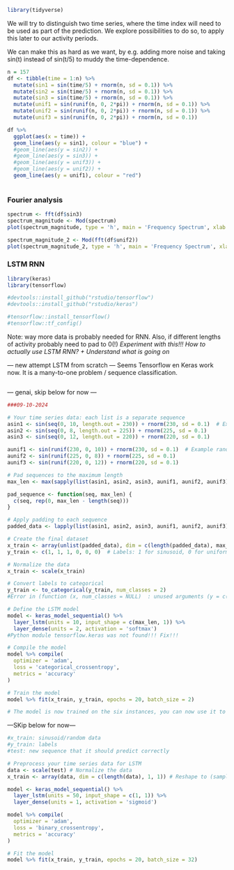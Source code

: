```r
library(tidyverse)
```

We will try to distinguish two time series, where the time index will need to be used as part of the prediction. We explore possibilities to do so, to apply this later to our activity periods.

We can make this as hard as we want, by e.g. adding more noise and taking sin(t) instead of sin(t/5) to muddy the time-dependence. 

```r
n = 157
df <- tibble(time = 1:n) %>%
  mutate(sin1 = sin(time/5) + rnorm(n, sd = 0.1)) %>%
  mutate(sin2 = sin(time/5) + rnorm(n, sd = 0.1)) %>%
  mutate(sin3 = sin(time/5) + rnorm(n, sd = 0.1)) %>%
  mutate(unif1 = sin(runif(n, 0, 2*pi)) + rnorm(n, sd = 0.1)) %>%
  mutate(unif2 = sin(runif(n, 0, 2*pi)) + rnorm(n, sd = 0.1)) %>%
  mutate(unif3 = sin(runif(n, 0, 2*pi)) + rnorm(n, sd = 0.1))  
```

```r
df %>% 
  ggplot(aes(x = time)) +
  geom_line(aes(y = sin1), colour = "blue") +
  #geom_line(aes(y = sin2)) +
  #geom_line(aes(y = sin3)) +
  #geom_line(aes(y = unif3)) +
  #geom_line(aes(y = unif2)) +
  geom_line(aes(y = unif1), colour = "red")
  
```
### Fourier analysis

```r
spectrum <- fft(df$sin3)
spectrum_magnitude <- Mod(spectrum)
plot(spectrum_magnitude, type = 'h', main = 'Frequency Spectrum', xlab = 'Frequency', ylab = 'Magnitude')

spectrum_magnitude_2 <- Mod(fft(df$unif2))
plot(spectrum_magnitude_2, type = 'h', main = 'Frequency Spectrum', xlab = 'Frequency', ylab = 'Magnitude')
```

### LSTM RNN

```r
library(keras)
library(tensorflow)

#devtools::install_github("rstudio/tensorflow")
#devtools::install_github("rstudio/keras")

#tensorflow::install_tensorflow()
#tensorflow::tf_config()
```

Note: way more data is probably needed for RNN. Also, if different lengths of activity probably need to pad to 0(!)
*Experiment with this!!! How to actually use LSTM RNN? + Understand what is going on* 

--- new attempt LSTM from scratch --- 
Seems Tensorflow en Keras work now.
It is a many-to-one problem / sequence classification. 



```r

```

--- genai, skip below for now ---

```r
###09-10-2024

# Your time series data: each list is a separate sequence
asin1 <- sin(seq(0, 10, length.out = 230)) + rnorm(230, sd = 0.1)  # Example sinusoid data
asin2 <- sin(seq(0, 8, length.out = 225)) + rnorm(225, sd = 0.1)
asin3 <- sin(seq(0, 12, length.out = 220)) + rnorm(220, sd = 0.1)

aunif1 <- sin(runif(230, 0, 10)) + rnorm(230, sd = 0.1)  # Example random data
aunif2 <- sin(runif(225, 0, 8)) + rnorm(225, sd = 0.1)
aunif3 <- sin(runif(220, 0, 12)) + rnorm(220, sd = 0.1)

# Pad sequences to the maximum length
max_len <- max(sapply(list(asin1, asin2, asin3, aunif1, aunif2, aunif3), length))

pad_sequence <- function(seq, max_len) {
  c(seq, rep(0, max_len - length(seq)))
}

# Apply padding to each sequence
padded_data <- lapply(list(asin1, asin2, asin3, aunif1, aunif2, aunif3), pad_sequence, max_len = max_len)

# Create the final dataset
x_train <- array(unlist(padded_data), dim = c(length(padded_data), max_len, 1))
y_train <- c(1, 1, 1, 0, 0, 0)  # Labels: 1 for sinusoid, 0 for uniform

# Normalize the data
x_train <- scale(x_train)

# Convert labels to categorical
y_train <- to_categorical(y_train, num_classes = 2)
#Error in (function (x, num_classes = NULL)  : unused arguments (y = c(1, 1, 1, 0, 0, 0), dtype = "float32")

# Define the LSTM model
model <- keras_model_sequential() %>%
  layer_lstm(units = 10, input_shape = c(max_len, 1)) %>%
  layer_dense(units = 2, activation = 'softmax')
#Python module tensorflow.keras was not found!!! Fix!!!

# Compile the model
model %>% compile(
  optimizer = 'adam',
  loss = 'categorical_crossentropy',
  metrics = 'accuracy'
)

# Train the model
model %>% fit(x_train, y_train, epochs = 20, batch_size = 2)

# The model is now trained on the six instances, you can now use it to make predictions on new data

```

---SKip below for now---

```r
#x_train: sinusoid/random data
#y_train: labels
#test: new sequence that it should predict correctly

# Preprocess your time series data for LSTM
data <- scale(test) # Normalize the data
x_train <- array(data, dim = c(length(data), 1, 1)) # Reshape to (samples, time steps, features)

model <- keras_model_sequential() %>%
  layer_lstm(units = 50, input_shape = c(1, 1)) %>%
  layer_dense(units = 1, activation = 'sigmoid')

model %>% compile(
  optimizer = 'adam',
  loss = 'binary_crossentropy',
  metrics = 'accuracy'
)

# Fit the model
model %>% fit(x_train, y_train, epochs = 20, batch_size = 32)
```
